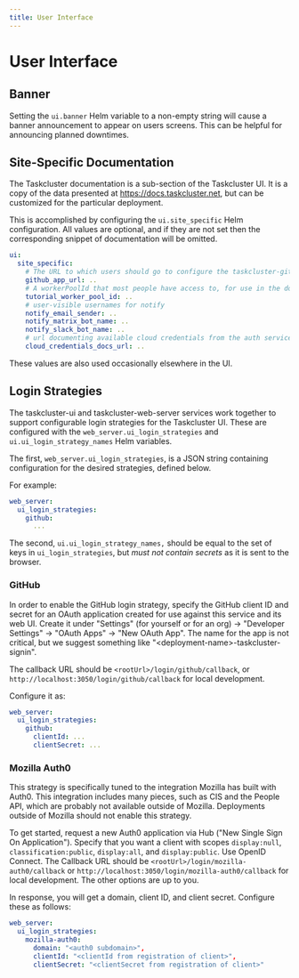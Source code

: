 ```yaml
---
title: User Interface
---
```


# User Interface

## Banner

Setting the `ui.banner` Helm variable to a non-empty string will cause a banner announcement to appear on users screens.
This can be helpful for announcing planned downtimes.

## Site-Specific Documentation

The Taskcluster documentation is a sub-section of the Taskcluster UI.
It is a copy of the data presented at https://docs.taskcluster.net, but can be customized for the particular deployment.

This is accomplished by configuring the `ui.site_specific` Helm configuration.
All values are optional, and if they are not set then the corresponding snippet of documentation will be omitted.

```yaml
ui:
  site_specific:
    # The URL to which users should go to configure the taskcluster-github app
    github_app_url: ..
    # A workerPoolId that most people have access to, for use in the documentation tutorial
    tutorial_worker_pool_id: ..
    # user-visible usernames for notify
    notify_email_sender: ..
    notify_matrix_bot_name: ..
    notify_slack_bot_name: ..
    # url documenting available cloud credentials from the auth service.
    cloud_credentials_docs_url: ..

```

These values are also used occasionally elsewhere in the UI.

## Login Strategies

The taskcluster-ui and taskcluster-web-server services work together to support configurable login strategies for the Taskcluster UI.
These are configured with the `web_server.ui_login_strategies` and `ui.ui_login_strategy_names` Helm variables.

The first, `web_server.ui_login_strategies`, is a JSON string containing configuration for the desired strategies, defined below.

For example:

```yaml
web_server:
  ui_login_strategies:
    github:
      ...
```

The second, `ui.ui_login_strategy_names,` should be equal to the set of keys in `ui_login_strategies`, but *must not contain secrets* as it is sent to the browser.

### GitHub

In order to enable the GitHub login strategy, specify the GitHub client ID and secret for an OAuth application created for use against this service and its web UI.
Create it under "Settings" (for yourself or for an org) -> "Developer Settings" -> "OAuth Apps" -> "New OAuth App".
The name for the app is not critical, but we suggest something like "&lt;deployment-name>-taskcluster-signin".

The callback URL should be `<rootUrl>/login/github/callback`, or `http://localhost:3050/login/github/callback` for local development.

Configure it as:

```yaml
web_server:
  ui_login_strategies:
    github:
      clientId: ...
      clientSecret: ...
```

### Mozilla Auth0

This strategy is specifically tuned to the integration Mozilla has built with Auth0.
This integration includes many pieces, such as CIS and the People API, which are probably not available outside of Mozilla.
Deployments outside of Mozilla should not enable this strategy.

To get started, request a new Auth0 application via Hub ("New Single Sign On Application").
Specify that you want a client with scopes `display:null`, `classification:public`, `display:all`, and `display:public`.
Use OpenID Connect.
The Callback URL should be `<rootUrl>/login/mozilla-auth0/callback` or `http://localhost:3050/login/mozilla-auth0/callback` for local development.
The other options are up to you.

In response, you will get a domain, client ID, and client secret.
Configure these as follows:

```yaml
web_server:
  ui_login_strategies:
    mozilla-auth0:
      domain: "<auth0 subdomain>",
      clientId: "<clientId from registration of client>",
      clientSecret: "<clientSecret from registration of client>"
```

